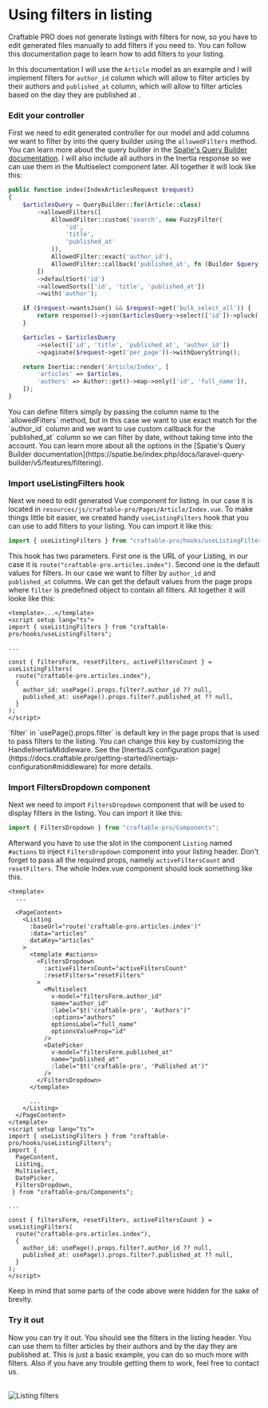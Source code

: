 
# Using filters in listing

Craftable PRO does not generate listings with filters for now, so you have to edit generated files manually to add filters if you need to. You can follow this documentation page to learn how to add filters to your listing.

In this documentation I will use the `Article` model as an example and I will implement filters for `author_id` column which will allow to filter articles by their authors and `published_at` column, which will allow to filter articles based on the day they are published at .

<div className="steps-container">

### Edit your controller

First we need to edit generated controller for our model and add columns we want to filter by into the query builder using the `allowedFilters` method. You can learn more about the query builder in the [Spatie's Query Builder documentation](https://spatie.be/index.php/docs/laravel-query-builder/v5/features/filtering).
I will also include all authors in the Inertia response so we can use them in the Multiselect component later. All together it will look like this:

```php filename="app/Http/Controllers/CraftablePro/Article/ArticleController.php" {10-11, 27}
public function index(IndexArticlesRequest $request)
{
    $articlesQuery = QueryBuilder::for(Article::class)
        ->allowedFilters([
            AllowedFilter::custom('search', new FuzzyFilter(
                'id',
                'title',
                'published_at'
            )),
            AllowedFilter::exact('author_id'),
            AllowedFilter::callback('published_at', fn (Builder $query, $value) => $query->whereDate('published_at', $value)),
        ])
        ->defaultSort('id')
        ->allowedSorts(['id', 'title', 'published_at'])
        ->with('author');

    if ($request->wantsJson() && $request->get('bulk_select_all')) {
        return response()->json($articlesQuery->select(['id'])->pluck('id'));
    }

    $articles = $articlesQuery
        ->select(['id', 'title', 'published_at', 'author_id'])
        ->paginate($request->get('per_page'))->withQueryString();

    return Inertia::render('Article/Index', [
        'articles' => $articles,
        'authors' => Author::get()->map->only(['id', 'full_name']),
    ]);
}
```

<Callout>
  You can define filters simply by passing the column name to the
  `allowedFilters` method, but in this case we want to use exact match for the
  `author_id` column and we want to use custom callback for the `published_at`
  column so we can filter by date, without taking time into the account. You can
  learn more about all the options in the [Spatie's Query Builder
  documentation](https://spatie.be/index.php/docs/laravel-query-builder/v5/features/filtering).
</Callout>

### Import useListingFilters hook

Next we need to edit generated Vue component for listing. In our case it is located in `resources/js/craftable-pro/Pages/Article/Index.vue`.
To make things little bit easier, we created handy `useListingFilters` hook that you can use to add filters to your listing. You can import it like this:

```js copy
import { useListingFilters } from "craftable-pro/hooks/useListingFilters";
```

This hook has two parameters. First one is the URL of your Listing, in our case it is `route("craftable-pro.articles.index")`. Second one is the default values for filters. In our case we want to filter by `author_id` and `published_at` columns. We can get the default values from the page props where `filter` is predefined object to contain all filters. All together it will looke like this:

```vue filename="resources/js/craftable-pro/Pages/Article/Index.vue"
<template>...</template>
<script setup lang="ts">
import { useListingFilters } from "craftable-pro/hooks/useListingFilters";

...

const { filtersForm, resetFilters, activeFiltersCount } = useListingFilters(
  route("craftable-pro.articles.index"),
  {
    author_id: usePage().props.filter?.author_id ?? null,
    published_at: usePage().props.filter?.published_at ?? null,
  }
);
</script>
```

<Callout>
  `filter` in `usePage().props.filter` is default key in the page props that is
  used to pass filters to the listing. You can change this key by customizing
  the HandleInertiaMiddleware. See the [InertiaJS configuration
  page](https://docs.craftable.pro/getting-started/inertiajs-configuration#middleware)
  for more details.
</Callout>

### Import FiltersDropdown component

Next we need to import `FiltersDropdown` component that will be used to display filters in the listing. You can import it like this:

```js copy
import { FiltersDropdown } from "craftable-pro/Components";
```

Afterward you have to use the slot in the component `Listing` named `#actions` to inject `FiltersDropdown` component into your listing header. Don't forget to pass all the required props, namely `activeFiltersCount` and `resetFilters`. The whole Index.vue component should look something like this.

```vue filename="resources/js/craftable-pro/Pages/Article/Index.vue" {10-29,42}
<template>
  ...

  <PageContent>
    <Listing
      :baseUrl="route('craftable-pro.articles.index')"
      :data="articles"
      dataKey="articles"
    >
      <template #actions>
        <FiltersDropdown
          :activeFiltersCount="activeFiltersCount"
          :resetFilters="resetFilters"
        >
          <Multiselect
            v-model="filtersForm.author_id"
            name="author_id"
            :label="$t('craftable-pro', 'Authors')"
            :options="authors"
            optionsLabel="full_name"
            optionsValueProp="id"
          />
          <DatePicker
            v-model="filtersForm.published_at"
            name="published_at"
            :label="$t('craftable-pro', 'Published at')"
          />
        </FiltersDropdown>
      </template>

      ...
    </Listing>
  </PageContent>
</template>
<script setup lang="ts">
import { useListingFilters } from "craftable-pro/hooks/useListingFilters";
import {
  PageContent,
  Listing,
  Multiselect,
  DatePicker,
  FiltersDropdown,
 } from "craftable-pro/Components";

...

const { filtersForm, resetFilters, activeFiltersCount } = useListingFilters(
  route("craftable-pro.articles.index"),
  {
    author_id: usePage().props.filter?.author_id ?? null,
    published_at: usePage().props.filter?.published_at ?? null,
  }
);
</script>
```

<Callout>
  Keep in mind that some parts of the code above were hidden for the sake of
  brevity.
</Callout>

### Try it out

Now you can try it out. You should see the filters in the listing header. You can use them to filter articles by their authors and by the day they are published at.
This is just a basic example, you can do so much more with filters. Also if you have any trouble getting them to work, feel free to contact us.

<br />
<Image alt="Listing filters" src="/images/filters.png" />

</div>
